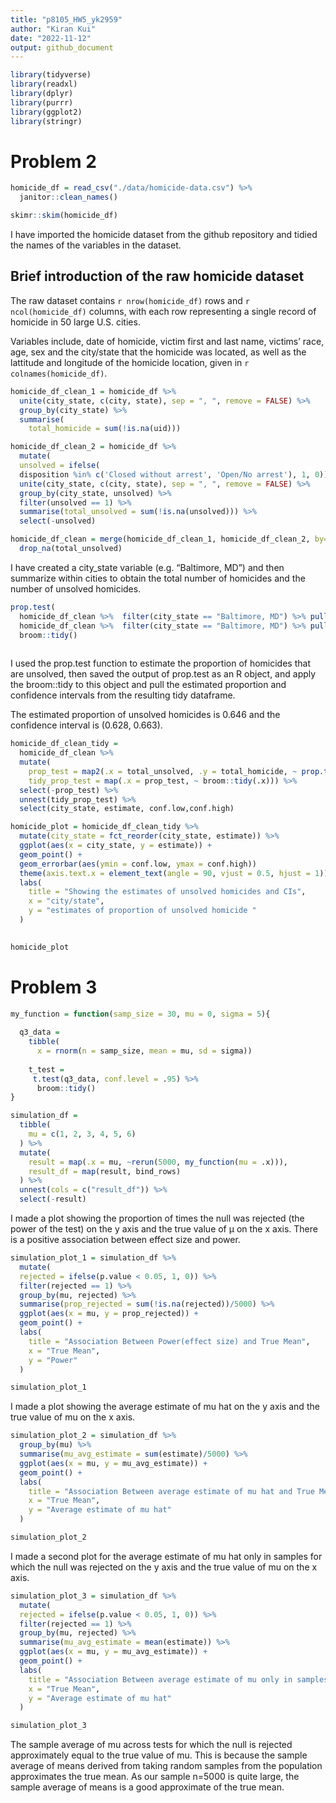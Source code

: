 ```yaml
---
title: "p8105_HW5_yk2959"
author: "Kiran Kui"
date: "2022-11-12"
output: github_document
---
```


```r
library(tidyverse)
library(readxl)
library(dplyr)
library(purrr)
library(ggplot2)
library(stringr)
```

# Problem 2

```r
homicide_df = read_csv("./data/homicide-data.csv") %>%
  janitor::clean_names() 

skimr::skim(homicide_df)
```

I have imported the homicide dataset from the github repository and tidied the names of the variables in the dataset. 

## Brief introduction of the raw homicide dataset 

The raw dataset contains `r nrow(homicide_df)` rows and `r ncol(homicide_df)` columns, with each row representing a single record of homicide in 50 large U.S. cities. 

Variables include, date of homicide, victim first and last name, victims' race, age, sex and the city/state that the homicide was located, as well as the lattitude and longitude of the homicide location, given in `r colnames(homicide_df)`. 

```r

homicide_df_clean_1 = homicide_df %>% 
  unite(city_state, c(city, state), sep = ", ", remove = FALSE) %>% 
  group_by(city_state) %>% 
  summarise(
    total_homicide = sum(!is.na(uid)))

homicide_df_clean_2 = homicide_df %>% 
  mutate(
  unsolved = ifelse(
  disposition %in% c('Closed without arrest', 'Open/No arrest'), 1, 0)) %>% 
  unite(city_state, c(city, state), sep = ", ", remove = FALSE) %>% 
  group_by(city_state, unsolved) %>% 
  filter(unsolved == 1) %>% 
  summarise(total_unsolved = sum(!is.na(unsolved))) %>% 
  select(-unsolved)

homicide_df_clean = merge(homicide_df_clean_1, homicide_df_clean_2, by='city_state', all.x=TRUE) %>% 
  drop_na(total_unsolved)

```
I have created a city_state variable (e.g. “Baltimore, MD”) and then summarize within cities to obtain the total number of homicides and the number of unsolved homicides. 

```r
prop.test(
  homicide_df_clean %>%  filter(city_state == "Baltimore, MD") %>% pull(total_unsolved),
  homicide_df_clean %>%  filter(city_state == "Baltimore, MD") %>% pull(total_homicide)) %>% 
  broom::tidy()
  
```

I used the prop.test function to estimate the proportion of homicides that are unsolved, then saved the output of prop.test as an R object, and apply the broom::tidy to this object and pull the estimated proportion and confidence intervals from the resulting tidy dataframe. 

The estimated proportion of unsolved homicides is 0.646 and the confidence interval is (0.628, 0.663). 

```r
homicide_df_clean_tidy = 
  homicide_df_clean %>% 
  mutate(
    prop_test = map2(.x = total_unsolved, .y = total_homicide, ~ prop.test(x = .x, n = .y)),
    tidy_prop_test = map(.x = prop_test, ~ broom::tidy(.x))) %>%
  select(-prop_test) %>% 
  unnest(tidy_prop_test) %>% 
  select(city_state, estimate, conf.low,conf.high)

homicide_plot = homicide_df_clean_tidy %>% 
  mutate(city_state = fct_reorder(city_state, estimate)) %>% 
  ggplot(aes(x = city_state, y = estimate)) +
  geom_point() + 
  geom_errorbar(aes(ymin = conf.low, ymax = conf.high))
  theme(axis.text.x = element_text(angle = 90, vjust = 0.5, hjust = 1)) + 
  labs(
    title = "Showing the estimates of unsolved homicides and CIs",
    x = "city/state", 
    y = "estimates of proportion of unsolved homicide "
  )

  
homicide_plot

```
 
# Problem 3

```r

my_function = function(samp_size = 30, mu = 0, sigma = 5){
  
  q3_data = 
    tibble(
      x = rnorm(n = samp_size, mean = mu, sd = sigma)) 
  
    t_test = 
     t.test(q3_data, conf.level = .95) %>% 
      broom::tidy()
}

simulation_df =
  tibble(
    mu = c(1, 2, 3, 4, 5, 6)
  ) %>% 
  mutate(
    result = map(.x = mu, ~rerun(5000, my_function(mu = .x))),
    result_df = map(result, bind_rows)
  ) %>% 
  unnest(cols = c("result_df")) %>% 
  select(-result)

```


I made a plot showing the proportion of times the null was rejected (the power of the test) on the y axis and the true value of μ on the x axis. There is a positive association between effect size and power. 

```r

simulation_plot_1 = simulation_df %>% 
  mutate(
  rejected = ifelse(p.value < 0.05, 1, 0)) %>% 
  filter(rejected == 1) %>% 
  group_by(mu, rejected) %>% 
  summarise(prop_rejected = sum(!is.na(rejected))/5000) %>% 
  ggplot(aes(x = mu, y = prop_rejected)) +
  geom_point() + 
  labs(
    title = "Association Between Power(effect size) and True Mean",
    x = "True Mean", 
    y = "Power"
  )

simulation_plot_1

```

I made a plot showing the average estimate of mu hat on the y axis and the true value of mu on the x axis.

```r

simulation_plot_2 = simulation_df %>% 
  group_by(mu) %>% 
  summarise(mu_avg_estimate = sum(estimate)/5000) %>% 
  ggplot(aes(x = mu, y = mu_avg_estimate)) +
  geom_point() + 
  labs(
    title = "Association Between average estimate of mu hat and True Mean",
    x = "True Mean", 
    y = "Average estimate of mu hat"
  )

simulation_plot_2
```

I made a second plot for the average estimate of mu hat only in samples for which the null was rejected on the y axis and the true value of mu on the x axis. 


```r
simulation_plot_3 = simulation_df %>% 
  mutate(
  rejected = ifelse(p.value < 0.05, 1, 0)) %>% 
  filter(rejected == 1) %>% 
  group_by(mu, rejected) %>% 
  summarise(mu_avg_estimate = mean(estimate)) %>% 
  ggplot(aes(x = mu, y = mu_avg_estimate)) +
  geom_point() + 
  labs(
    title = "Association Between average estimate of mu only in samples for which the null was rejected and True Mean",
    x = "True Mean", 
    y = "Average estimate of mu hat"
  )

simulation_plot_3

```

The sample average of mu across tests for which the null is rejected approximately equal to the true value of mu. This is because the sample average of means derived from taking random samples from the population approximates the true mean. As our sample n=5000 is quite large, the sample average of means is a good approximate of the true mean. 




